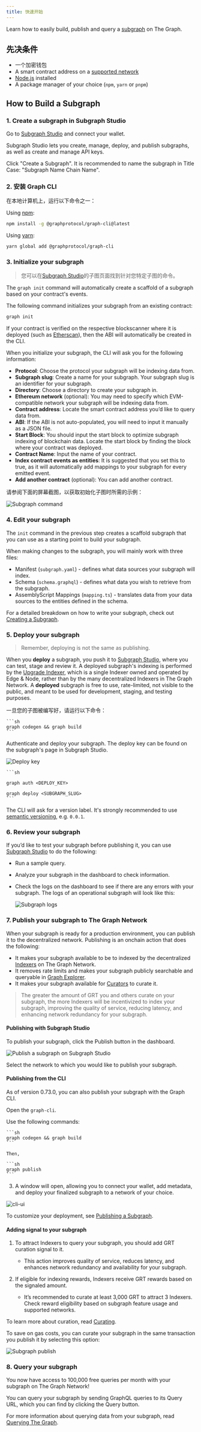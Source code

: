 ```yaml
---
title: 快速开始
---
```


Learn how to easily build, publish and query a [subgraph](/subgraphs/developing/developer-faq/#1-what-is-a-subgraph) on The Graph.

## 先决条件

- 一个加密钱包
- A smart contract address on a [supported network](/supported-networks/)
- [Node.js](https://nodejs.org/) installed
- A package manager of your choice (`npm`, `yarn` or `pnpm`)

## How to Build a Subgraph

### 1. Create a subgraph in Subgraph Studio

Go to [Subgraph Studio](https://thegraph.com/studio/) and connect your wallet.

Subgraph Studio lets you create, manage, deploy, and publish subgraphs, as well as create and manage API keys.

Click "Create a Subgraph". It is recommended to name the subgraph in Title Case: "Subgraph Name Chain Name".

### 2. 安装 Graph CLI

在本地计算机上，运行以下命令之一：

Using [npm](https://www.npmjs.com/):

```sh
npm install -g @graphprotocol/graph-cli@latest
```

Using [yarn](https://yarnpkg.com/):

```sh
yarn global add @graphprotocol/graph-cli
```

### 3. Initialize your subgraph

> 您可以在[Subgraph Studio](https://thegraph.com/studio/)的子图页面找到针对您特定子图的命令。

The `graph init` command will automatically create a scaffold of a subgraph based on your contract's events.

The following command initializes your subgraph from an existing contract:

```sh
graph init
```

If your contract is verified on the respective blockscanner where it is deployed (such as [Etherscan](https://etherscan.io/)), then the ABI will automatically be created in the CLI.

When you initialize your subgraph, the CLI will ask you for the following information:

- **Protocol**: Choose the protocol your subgraph will be indexing data from.
- **Subgraph slug**: Create a name for your subgraph. Your subgraph slug is an identifier for your subgraph.
- **Directory**: Choose a directory to create your subgraph in.
- **Ethereum network** (optional): You may need to specify which EVM-compatible network your subgraph will be indexing data from.
- **Contract address**: Locate the smart contract address you’d like to query data from.
- **ABI**: If the ABI is not auto-populated, you will need to input it manually as a JSON file.
- **Start Block**: You should input the start block to optimize subgraph indexing of blockchain data. Locate the start block by finding the block where your contract was deployed.
- **Contract Name**: Input the name of your contract.
- **Index contract events as entities**: It is suggested that you set this to true, as it will automatically add mappings to your subgraph for every emitted event.
- **Add another contract** (optional): You can add another contract.

请参阅下面的屏幕截图，以获取初始化子图时所需的示例：

![Subgraph command](/img/CLI-Example.png)

### 4. Edit your subgraph

The `init` command in the previous step creates a scaffold subgraph that you can use as a starting point to build your subgraph.

When making changes to the subgraph, you will mainly work with three files:

- Manifest (`subgraph.yaml`) - defines what data sources your subgraph will index.
- Schema (`schema.graphql`) - defines what data you wish to retrieve from the subgraph.
- AssemblyScript Mappings (`mapping.ts`) - translates data from your data sources to the entities defined in the schema.

For a detailed breakdown on how to write your subgraph, check out [Creating a Subgraph](/developing/creating-a-subgraph/).

### 5. Deploy your subgraph

> Remember, deploying is not the same as publishing.

When you **deploy** a subgraph, you push it to [Subgraph Studio](https://thegraph.com/studio/), where you can test, stage and review it. A deployed subgraph's indexing is performed by the [Upgrade Indexer](https://thegraph.com/blog/upgrade-indexer/), which is a single Indexer owned and operated by Edge & Node, rather than by the many decentralized Indexers in The Graph Network. A **deployed** subgraph is free to use, rate-limited, not visible to the public, and meant to be used for development, staging, and testing purposes.

一旦您的子图被编写好，请运行以下命令：

````
```sh
graph codegen && graph build
```
````

Authenticate and deploy your subgraph. The deploy key can be found on the subgraph's page in Subgraph Studio.

![Deploy key](/img/subgraph-studio-deploy-key.jpg)

````
```sh

graph auth <DEPLOY_KEY>

graph deploy <SUBGRAPH_SLUG>
```
````

The CLI will ask for a version label. It's strongly recommended to use [semantic versioning](https://semver.org/), e.g. `0.0.1`.

### 6. Review your subgraph

If you’d like to test your subgraph before publishing it, you can use [Subgraph Studio](https://thegraph.com/studio/) to do the following:

- Run a sample query.
- Analyze your subgraph in the dashboard to check information.
- Check the logs on the dashboard to see if there are any errors with your subgraph. The logs of an operational subgraph will look like this:

  ![Subgraph logs](/img/subgraph-logs-image.png)

### 7. Publish your subgraph to The Graph Network

When your subgraph is ready for a production environment, you can publish it to the decentralized network. Publishing is an onchain action that does the following:

- It makes your subgraph available to be to indexed by the decentralized [Indexers](/indexing/overview/) on The Graph Network.
- It removes rate limits and makes your subgraph publicly searchable and queryable in [Graph Explorer](https://thegraph.com/explorer/).
- It makes your subgraph available for [Curators](/resources/roles/curating/) to curate it.

> The greater the amount of GRT you and others curate on your subgraph, the more Indexers will be incentivized to index your subgraph, improving the quality of service, reducing latency, and enhancing network redundancy for your subgraph.

#### Publishing with Subgraph Studio

To publish your subgraph, click the Publish button in the dashboard.

![Publish a subgraph on Subgraph Studio](/img/publish-sub-transfer.png)

Select the network to which you would like to publish your subgraph.

#### Publishing from the CLI

As of version 0.73.0, you can also publish your subgraph with the Graph CLI.

Open the `graph-cli`.

Use the following commands:

````
```sh
graph codegen && graph build
```

Then,

```sh
graph publish
```
````

3. A window will open, allowing you to connect your wallet, add metadata, and deploy your finalized subgraph to a network of your choice.

![cli-ui](/img/cli-ui.png)

To customize your deployment, see [Publishing a Subgraph](/subgraphs/developing/publishing/publishing-a-subgraph/).

#### Adding signal to your subgraph

1. To attract Indexers to query your subgraph, you should add GRT curation signal to it.

   - This action improves quality of service, reduces latency, and enhances network redundancy and availability for your subgraph.

2. If eligible for indexing rewards, Indexers receive GRT rewards based on the signaled amount.

   - It’s recommended to curate at least 3,000 GRT to attract 3 Indexers. Check reward eligibility based on subgraph feature usage and supported networks.

To learn more about curation, read [Curating](/resources/roles/curating/).

To save on gas costs, you can curate your subgraph in the same transaction you publish it by selecting this option:

![Subgraph publish](/img/studio-publish-modal.png)

### 8. Query your subgraph

You now have access to 100,000 free queries per month with your subgraph on The Graph Network!

You can query your subgraph by sending GraphQL queries to its Query URL, which you can find by clicking the Query button.

For more information about querying data from your subgraph, read [Querying The Graph](/subgraphs/querying/introduction/).
